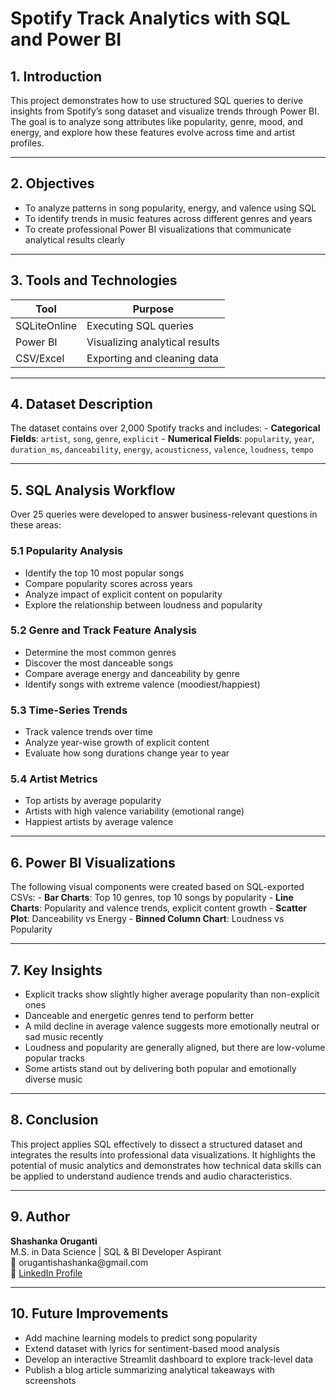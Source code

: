 # Spotify Track Analytics with SQL and Power BI

## 1. Introduction
This project demonstrates how to use structured SQL queries to derive insights from Spotify's song dataset and visualize trends through Power BI. The goal is to analyze song attributes like popularity, genre, mood, and energy, and explore how these features evolve across time and artist profiles.

---

## 2. Objectives
- To analyze patterns in song popularity, energy, and valence using SQL
- To identify trends in music features across different genres and years
- To create professional Power BI visualizations that communicate analytical results clearly

---

## 3. Tools and Technologies
| Tool           | Purpose                            |
|----------------|-------------------------------------|
| SQLiteOnline   | Executing SQL queries              |
| Power BI       | Visualizing analytical results      |
| CSV/Excel      | Exporting and cleaning data         |

---

## 4. Dataset Description
The dataset contains over 2,000 Spotify tracks and includes:
- **Categorical Fields**: `artist`, `song`, `genre`, `explicit`
- **Numerical Fields**: `popularity`, `year`, `duration_ms`, `danceability`, `energy`, `acousticness`, `valence`, `loudness`, `tempo`

---

## 5. SQL Analysis Workflow
Over 25 queries were developed to answer business-relevant questions in these areas:

### 5.1 Popularity Analysis
- Identify the top 10 most popular songs
- Compare popularity scores across years
- Analyze impact of explicit content on popularity
- Explore the relationship between loudness and popularity

### 5.2 Genre and Track Feature Analysis
- Determine the most common genres
- Discover the most danceable songs
- Compare average energy and danceability by genre
- Identify songs with extreme valence (moodiest/happiest)

### 5.3 Time-Series Trends
- Track valence trends over time
- Analyze year-wise growth of explicit content
- Evaluate how song durations change year to year

### 5.4 Artist Metrics
- Top artists by average popularity
- Artists with high valence variability (emotional range)
- Happiest artists by average valence

---

## 6. Power BI Visualizations
The following visual components were created based on SQL-exported CSVs:
- **Bar Charts**: Top 10 genres, top 10 songs by popularity
- **Line Charts**: Popularity and valence trends, explicit content growth
- **Scatter Plot**: Danceability vs Energy
- **Binned Column Chart**: Loudness vs Popularity

---

## 7. Key Insights
- Explicit tracks show slightly higher average popularity than non-explicit ones
- Danceable and energetic genres tend to perform better
- A mild decline in average valence suggests more emotionally neutral or sad music recently
- Loudness and popularity are generally aligned, but there are low-volume popular tracks
- Some artists stand out by delivering both popular and emotionally diverse music

---

## 8. Conclusion
This project applies SQL effectively to dissect a structured dataset and integrates the results into professional data visualizations. It highlights the potential of music analytics and demonstrates how technical data skills can be applied to understand audience trends and audio characteristics.

---

## 9. Author
**Shashanka Oruganti**  
M.S. in Data Science | SQL & BI Developer Aspirant  
📧 orugantishashanka@gmail.com  
🔗 [LinkedIn Profile](https://www.linkedin.com/in/shashanka-oruganti-136710293)

---

## 10. Future Improvements
- Add machine learning models to predict song popularity
- Extend dataset with lyrics for sentiment-based mood analysis
- Develop an interactive Streamlit dashboard to explore track-level data
- Publish a blog article summarizing analytical takeaways with screenshots

